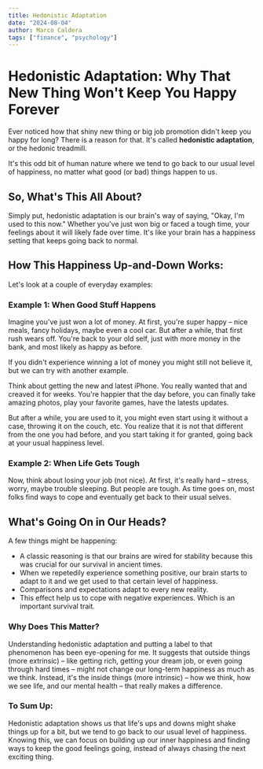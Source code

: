 ```yaml
---
title: Hedonistic Adaptation
date: "2024-08-04"
author: Marco Caldera
tags: ["finance", "psychology"]
---
```


# Hedonistic Adaptation: Why That New Thing Won't Keep You Happy Forever

Ever noticed how that shiny new thing or big job promotion didn't keep you happy for long? There is a reason for that. It's called **hedonistic adaptation**, or the hedonic treadmill.

It's this odd bit of human nature where we tend to go back to our usual level of happiness, no matter what good (or bad) things happen to us.

## So, What's This All About?

Simply put, hedonistic adaptation is our brain's way of saying, "Okay, I'm used to this now." Whether you've just won big or faced a tough time, your feelings about it will likely fade over time. It's like your brain has a happiness setting that keeps going back to normal.

## How This Happiness Up-and-Down Works:

Let's look at a couple of everyday examples:

### Example 1: When Good Stuff Happens

Imagine you've just won a lot of money. At first, you're super happy – nice meals, fancy holidays, maybe even a cool car. But after a while, that first rush wears off. You're back to your old self, just with more money in the bank, and most likely as happy as before.

If you didn't experience winning a lot of money you might still not believe it, but we can try with another example.

Think about getting the new and latest iPhone. You really wanted that and creaved it for weeks. You're happier that the day before, you can finally take amazing photos, play your favorite games, have the latests updates.

But after a while, you are used to it, you might even start using it without a case, throwing it on the couch, etc. You realize that it is not that different from the one you had before, and you start taking it for granted, going back at your usual happiness level.

### Example 2: When Life Gets Tough

Now, think about losing your job (not nice). At first, it's really hard – stress, worry, maybe trouble sleeping. But people are tough. As time goes on, most folks find ways to cope and eventually get back to their usual selves.

## What's Going On in Our Heads?

A few things might be happening:

- A classic reasoning is that our brains are wired for stability because this was crucial for our survival in ancient times.
- When we repetedily experience something positive, our brain starts to adapt to it and we get used to that certain level of happiness.
- Comparisons and expectations adapt to every new reality.
- This effect help us to cope with negative experiences. Which is an important survival trait.

### Why Does This Matter?

Understanding hedonistic adaptation and putting a label to that phenomenon has been eye-opening for me. It suggests that outside things (more extrinsic) – like getting rich, getting your dream job, or even going through hard times – might not change our long-term happiness as much as we think. Instead, it's the inside things (more intrinsic) – how we think, how we see life, and our mental health – that really makes a difference.

### To Sum Up:

Hedonistic adaptation shows us that life's ups and downs might shake things up for a bit, but we tend to go back to our usual level of happiness. Knowing this, we can focus on building up our inner happiness and finding ways to keep the good feelings going, instead of always chasing the next exciting thing.
